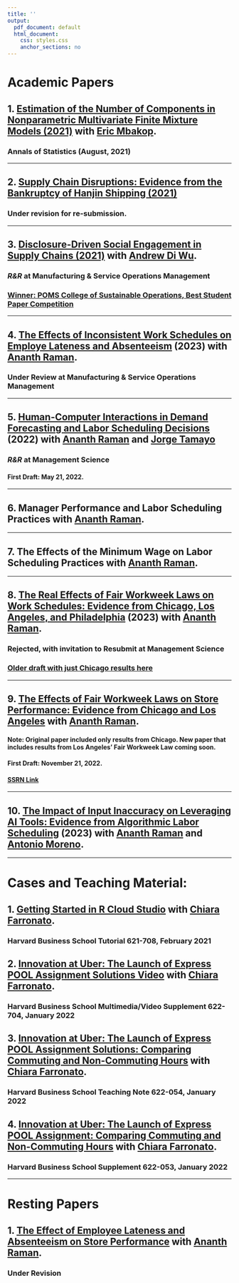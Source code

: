 ```yaml
---
title: ''
output:
  pdf_document: default
  html_document:
    css: styles.css
    anchor_sections: no
---
```


<!-- Global site tag (gtag.js) - Google Analytics -->
<script async src="https://www.googletagmanager.com/gtag/js?id=UA-165847699-1"></script>
<script>
  window.dataLayer = window.dataLayer || [];
  function gtag(){dataLayer.push(arguments);}
  gtag('js', new Date());

  gtag('config', 'UA-165847699-1');
</script>

<link rel="stylesheet" href="styles.css" type="text/css">

# Academic Papers 

## 1. [Estimation of the Number of Components in Nonparametric Multivariate Finite Mixture Models (2021)](https://www.dropbox.com/s/8sp441qoleeijtf/AOS2032.pdf?dl=0) with [Eric Mbakop](https://wpsites.ucalgary.ca/eric-mbakop/).

### **Annals of Statistics** (August, 2021)


---
    
## 2. [Supply Chain Disruptions: Evidence from the Bankruptcy of Hanjin Shipping (2021) ](https://papers.ssrn.com/sol3/papers.cfm?abstract_id=3293272)
   
   
### Under revision for re-submission.


---
  
## 3. [Disclosure-Driven Social Engagement in Supply Chains (2021)](https://papers.ssrn.com/sol3/papers.cfm?abstract_id=3900182) with [Andrew Di Wu](https://sites.google.com/site/diandrewwu/).

### *R&R* at **Manufacturing & Service Operations Management**

### [Winner: POMS College of Sustainable Operations, Best Student Paper Competition](https://poms.org/colleges/csustops/)

---

## 4. [The Effects of Inconsistent Work Schedules on Employe Lateness and Absenteeism](https://ssrn.com/abstract=4592763) (2023) with [Ananth Raman](https://www.hbs.edu/faculty/Pages/profile.aspx?facId=6534).

### Under Review  at **Manufacturing & Service Operations Management**
<!-- ### [SSRN Link](https://papers.ssrn.com/sol3/papers.cfm?abstract_id=4189723) -->


<!-- ### [Dropbox Link](https://www.dropbox.com/s/hqu3u7kst8qtkc9/Lateness_and_Absenteeism.pdf?raw=1), [SSRN Link](https://papers.ssrn.com/sol3/papers.cfm?abstract_id=4189723) -->


---


## 5. [Human-Computer Interactions in Demand Forecasting and Labor Scheduling Decisions]() (2022) with [Ananth Raman](https://www.hbs.edu/faculty/Pages/profile.aspx?facId=6534) and [Jorge Tamayo](https://www.hbs.edu/faculty/Pages/profile.aspx?facId=1063486)

### *R&R* at **Management Science**
#### First Draft: May 21, 2022. 


---

<!-- ## 6. [The Effects of Fair Workweek Laws on Store Performance: Evidence from Chicago](https://papers.ssrn.com/sol3/papers.cfm?abstract_id=4351186) with [Ananth Raman](https://www.hbs.edu/faculty/Pages/profile.aspx?facId=6534). -->

<!-- ### Submitted -->

<!-- --- -->

## 6. Manager Performance and Labor Scheduling Practices with [Ananth Raman](https://www.hbs.edu/faculty/Pages/profile.aspx?facId=6534).

---

## 7. The Effects of the Minimum Wage on Labor Scheduling Practices with [Ananth Raman](https://www.hbs.edu/faculty/Pages/profile.aspx?facId=6534).

---

<!-- ## 9. On the Interactions Between the Minimum Wage and Fair Workweek Laws  [Ananth Raman](https://www.hbs.edu/faculty/Pages/profile.aspx?facId=6534). -->

<!-- --- -->

## 8. [The Real Effects of Fair Workweek Laws on Work Schedules: Evidence from Chicago, Los Angeles, and Philadelphia](https://papers.ssrn.com/abstract=4609755) (2023) with [Ananth Raman](https://www.hbs.edu/faculty/Pages/profile.aspx?facId=6534).

### Rejected, with invitation to Resubmit at  **Management Science**
### [Older draft with just Chicago results here](https://papers.ssrn.com/sol3/papers.cfm?abstract_id=4542956)

---

## 9. [The Effects of Fair Workweek Laws on Store Performance: Evidence from Chicago and Los Angeles](https://www.dropbox.com/scl/fi/rt38fl19cis08ru7yd56j/CalebKwonJMP.pdf?rlkey=6pveh2bbojv91dhrxv6jbiz7l&raw=1) with [Ananth Raman](https://www.hbs.edu/faculty/Pages/profile.aspx?facId=6534).

#### Note: Original paper included only results from Chicago. New paper that includes results from Los Angeles' Fair Workweek Law coming soon. 
#### First Draft: November 21, 2022. 
#### [SSRN Link](https://papers.ssrn.com/sol3/papers.cfm?abstract_id=4351186)
<!-- #### Note (August 23, 2023). This paper was originally taken down because the corresponding author (Caleb Kwon) wanted to present results that included more data from additional retailers and also include Los Angeles' Fair Workweek law to make the analyses more comprehensive. However, this paper has now been reuploaded due to the existance of articles published after the original upload date of this paper. The unchanged version from November 21, 2022 is presented above.  -->

---

## 10. [The Impact of Input Inaccuracy on Leveraging AI Tools: Evidence from Algorithmic Labor Scheduling](https://papers.ssrn.com/abstract=4602747) (2023) with [Ananth Raman](https://www.hbs.edu/faculty/Pages/profile.aspx?facId=6534) and [Antonio Moreno](https://www.hbs.edu/faculty/Pages/profile.aspx?facId=1029325).


---


      


# Cases and Teaching Material:

## 1. [Getting Started in R Cloud Studio](https://www.hbs.edu/faculty/Pages/item.aspx?num=59552) with [Chiara Farronato](https://www.hbs.edu/faculty/Pages/profile.aspx?facId=775022).

### **Harvard Business School Tutorial 621-708**, February 2021

## 2. [Innovation at Uber: The Launch of Express POOL Assignment Solutions Video](https://www.hbs.edu/faculty/Pages/item.aspx?num=61245) with [Chiara Farronato](https://www.hbs.edu/faculty/Pages/profile.aspx?facId=775022).

### **Harvard Business School Multimedia/Video Supplement 622-704**, January 2022

## 3. [Innovation at Uber: The Launch of Express POOL Assignment Solutions: Comparing Commuting and Non-Commuting Hours](https://www.hbs.edu/faculty/Pages/item.aspx?num=61244) with [Chiara Farronato](https://www.hbs.edu/faculty/Pages/profile.aspx?facId=775022).

### **Harvard Business School Teaching Note 622-054**, January 2022

## 4. [Innovation at Uber: The Launch of Express POOL Assignment: Comparing Commuting and Non-Commuting Hours](http://hbr.org/product/Innovation-at-Uber--The-L/an/622053-PDF-ENG) with [Chiara Farronato](https://www.hbs.edu/faculty/Pages/profile.aspx?facId=775022).

### **Harvard Business School Supplement 622-053**, January 2022


---


# Resting Papers 

## 1. [The Effect of Employee Lateness and Absenteeism on Store Performance]() with [Ananth Raman](https://www.hbs.edu/faculty/Pages/profile.aspx?facId=6534).

### Under Revision


